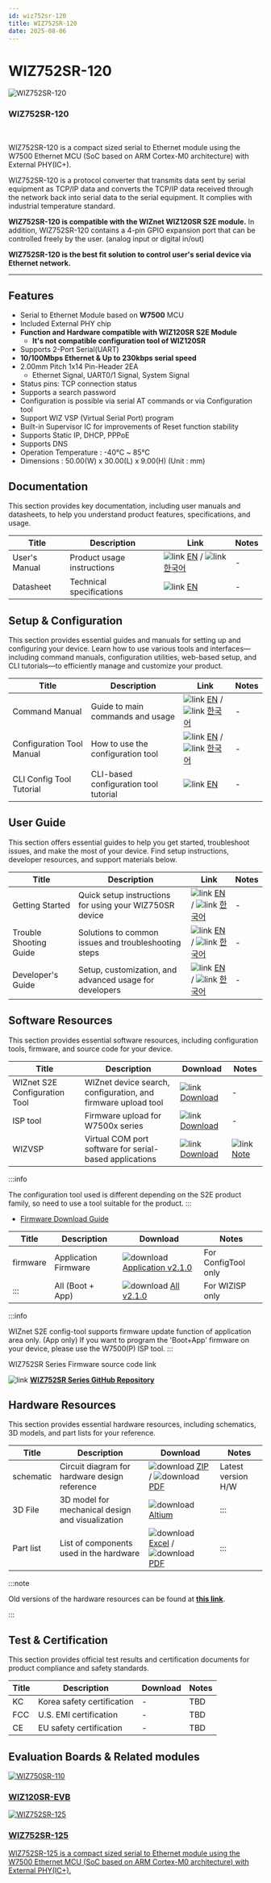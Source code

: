 ```yaml
---
id: wiz752sr-120
title: WIZ752SR-120
date: 2025-08-06
---
```



# WIZ752SR-120

<div className="main-card">
  <img src="/img/products/s2e_module/wiz752sr-120/3.png" alt="WIZ752SR-120" />
  <div>
    <h3>WIZ752SR-120</h3>
    <br />
    <p>
      WIZ752SR-120 is a compact sized serial to Ethernet module using the W7500 Ethernet MCU (SoC based on ARM Cortex-M0 architecture) with External PHY(IC+). 
    </p>
  </div>
</div>

WIZ752SR-120 is a protocol converter that transmits data sent by serial equipment as TCP/IP data and converts the TCP/IP data received through the network back into serial data to the serial equipment. It complies with industrial temperature standard.

**WIZ752SR-120 is compatible with the WIZnet WIZ120SR S2E module.**
In addition, WIZ752SR-120 contains a 4-pin GPIO expansion port that can be controlled freely by the user. (analog input or digital in/out)

**WIZ752SR-120 is the best fit solution to control user's serial device via Ethernet network.**

-----

## Features

  - Serial to Ethernet Module based on **W7500** MCU
  - Included External PHY chip
  - **Function and Hardware compatible with WIZ120SR S2E Module**
      - **It's not compatible configuration tool of WIZ120SR**
  - Supports 2-Port Serial(UART)
  - **10/100Mbps Ethernet & Up to 230kbps serial speed**
  - 2.00mm Pitch 1x14 Pin-Header 2EA
      - Ethernet Signal, UART0/1 Signal, System Signal
  - Status pins: TCP connection status
  - Supports a search password 
  - Configuration is possible via serial AT commands or via
    Configuration tool 
  - Support WIZ VSP (Virtual Serial Port) program
  - Built-in Supervisor IC for improvements of Reset function stability
  - Supports Static IP, DHCP, PPPoE
  - Supports DNS
  - Operation Temperature : -40℃ \~ 85℃
  - Dimensions : 50.00(W) x 30.00(L) x 9.00(H) (Unit : mm)


## Documentation

This section provides key documentation, including user manuals and datasheets, to help you understand product features, specifications, and usage.

| Title | Description | Link | Notes |
|-------|-------------|------|-------|
| User's Manual  | Product usage instructions | ![link](\img\link.png) [EN](./Users-Manual-EN.mdx) / ![link](\img\link.png) [한국어](./Users-Manual-KO.mdx) | - |
| Datasheet | Technical specifications | ![link](\img\link.png) [EN](./Datasheet.md) | - |



## Setup & Configuration

This section provides essential guides and manuals for setting up and configuring your device.
Learn how to use various tools and interfaces—including command manuals, configuration utilities, web-based setup, and CLI tutorials—to efficiently manage and customize your product.

| Title | Description | Link | Notes |
|-------|-------------|------|-------|
| Command Manual | Guide to main commands and usage | ![link](\img\link.png) [EN](./Command-Manual-EN.md) / ![link](\img\link.png) [한국어](./Command-Manual-KO.md) | - |
| Configuration Tool Manual | How to use the configuration tool | ![link](\img\link.png) [EN](./Configuration-Tool-Manual-New-EN.mdx) / ![link](\img\link.png) [한국어](./Configuration-Tool-Manual-New-KO.mdx) | - |
| CLI Config Tool Tutorial | CLI-based configuration tool tutorial | ![link](\img\link.png) [EN](./CLI-Config-Tool-Tutorial/CLI-Config-Tool-Tutorial.mdx) | - |


## User Guide

This section offers essential guides to help you get started, troubleshoot issues, and make the most of your device. Find setup instructions, developer resources, and support materials below.

| Title | Description | Link | Notes |
|-------|-------------|------|-------|
| Getting Started | Quick setup instructions for using your WIZ750SR device | ![link](\img\link.png) [EN](./Getting-Started-EN.md) / ![link](\img\link.png) [한국어](./Getting-Started-KO.md) | - |
| Trouble Shooting Guide | Solutions to common issues and troubleshooting steps | ![link](\img\link.png) [EN](./Trouble-Shooting-EN.mdx) / ![link](\img\link.png) [한국어](./Trouble-Shooting-KO.mdx) | - |
| Developer's Guide | Setup, customization, and advanced usage for developers | ![link](\img\link.png) [EN](./Developers-Guide-EN.mdx) / ![link](\img\link.png) [한국어](./Developers-Guide-KO.mdx) | - |


## Software Resources

This section provides essential software resources, including configuration tools, firmware, and source code for your device.

<Tabs groupId="Firmware">
  <TabItem value="tool" label="Tools" default>
      
  | Title | Description | Download | Notes |
  |-------|-------------|----------|-------|
  | WIZnet S2E Configuration Tool | WIZnet device search, configuration, and firmware upload tool | ![link](\img\link.png) [Download](https://github.com/Wiznet/WIZnet-S2E-Tool-GUI/releases) | - |
  | ISP tool | Firmware upload for W7500x series | ![link](\img\link.png) [Download](./Download.mdx#w7500p-isp-tool) | - |
  | WIZVSP | Virtual COM port software for serial-based applications | ![link](\img\link.png) [Download](http://wizvsp.wiznet.io/) | ![link](\img\link.png) [Note](./Download.mdx#wiz-vsp) |

  :::info

  The configuration tool used is different depending on the S2E product family, so need to use a tool suitable for the product.
  :::
  </TabItem>
  <TabItem value="firmware" label="Firmware">

  - [Firmware Download Guide](./Download.mdx)

  | Title | Description                        | Download      | Notes |
  |-------|------------------------------------|---------------|-------|
  | firmware | Application Firmware  | ![download](/img/products/w5500/w5500_evb/icons/download.png) [Application v2.1.0](/img/products/wiz750sr/download/wiz752sr_app_v2.1.0.zip) |  For ConfigTool only |
  | ::: | All (Boot + App)           | ![download](/img/products/w5500/w5500_evb/icons/download.png) [All v2.1.0](/img/products/wiz750sr/download/wiz752sr_all_v2.1.0.zip) | For WIZISP only |

  :::info

  WIZnet S2E config-tool supports firmware update function of application area only. (App only) If you want to program the 'Boot+App' firmware on your device, please use the W7500(P) ISP tool.
  :::
  
  </TabItem>

  <TabItem value="source_code" label="Source code">
  WIZ752SR Series Firmware source code link
  
  ![link](\img\link.png) [**WIZ752SR Series GitHub Repository**](https://github.com/Wiznet/WIZ752SR-12x)
    
  </TabItem>
</Tabs>
 

## Hardware Resources

This section provides essential hardware resources, including schematics, 3D models, and part lists for your reference.

| Title | Description | Download | Notes |
|-------|-------------|----------|-------|
| schematic | Circuit diagram for hardware design reference | ![download](/img/products/w5500/w5500_evb/icons/download.png) [ZIP](https://github.com/Wiznet/Hardware-Files-of-WIZnet/raw/master/04_Serial_to_Ethernet_Module/WIZ752SR-120/WIZ752SR-120_V100/Schematic/WIZ752SR-120_SCH_V100.zip) / ![download](/img/products/w5500/w5500_evb/icons/download.png) [PDF](https://github.com/Wiznet/Hardware-Files-of-WIZnet/raw/master/04_Serial_to_Ethernet_Module/WIZ752SR-120/WIZ752SR-120_V100/Schematic/WIZ752SR-120_SCH_V100.pdf) | Latest version H/W |
| 3D File | 3D model for mechanical design and visualization | ![download](/img/products/w5500/w5500_evb/icons/download.png) [Altium](/img/products/3d-step-files/WIZ752SR-120_V100.step) | ::: |
| Part list | List of components used in the hardware | ![download](/img/products/w5500/w5500_evb/icons/download.png) [Excel](https://github.com/Wiznet/Hardware-Files-of-WIZnet/raw/master/04_Serial_to_Ethernet_Module/WIZ752SR-120/WIZ752SR-120_V100/Partlist/WIZ752SR-120_BOM_V100_180112.xls) / ![download](/img/products/w5500/w5500_evb/icons/download.png) [PDF](https://github.com/Wiznet/Hardware-Files-of-WIZnet/raw/master/04_Serial_to_Ethernet_Module/WIZ752SR-120/WIZ752SR-120_V100/Partlist/WIZ752SR-120_BOM_V100_180112.pdf) | ::: | 

:::note

Old versions of the hardware resources can be found at [**this link**](https://github.com/Wiznet/Hardware-Files-of-WIZnet/tree/master/04_Serial_to_Ethernet_Module/WIZ752SR-120/WIZ752SR-120_V100).

:::


## Test & Certification

This section provides official test results and certification documents for product compliance and safety standards.

| Title | Description | Download | Notes |
|-------|-------------|----------|-------|
| KC | Korea safety certification | - | TBD |
| FCC | U.S. EMI certification | - | TBD |
| CE | EU safety certification | - | TBD |


## Evaluation Boards & Related modules

<Tabs>
  <TabItem value="eval_board" label="Evaluation Boards" default>

  <div className="link-card">
  <a
    href="/Product/Modules/Serial-to-Ethernet-Module/WIZ120SR/wiz120sr-evb"
    target="_blank"
    rel="noopener noreferrer"
    className="link-card-content"
  >
    <img src="/img/products/wiz120sr/ShopDtl_1054_20150108164456.jpg" alt="WIZ750SR-110" />
    <div>
      <h3>WIZ120SR-EVB</h3>
    </div>
  </a>
  </div>

  </TabItem>

  <TabItem value="related_modules" label="Related modules" default>

  <div className="link-card">
  <a
    href="/Product/Modules/Serial-to-Ethernet-Module/WIZ752SR-125"
    target="_blank"
    rel="noopener noreferrer"
    className="link-card-content"
  >
    <img src="/img/products/s2e_module/wiz752sr-125/2.png" alt="WIZ752SR-125" />
    <div>
      <h3>WIZ752SR-125</h3>
      <p>
        WIZ752SR-125 is a compact sized serial to Ethernet module using the W7500 Ethernet MCU (SoC based on ARM Cortex-M0 architecture) with External PHY(IC+).
      </p>
    </div>
  </a>
  </div>

  </TabItem>
</Tabs>
